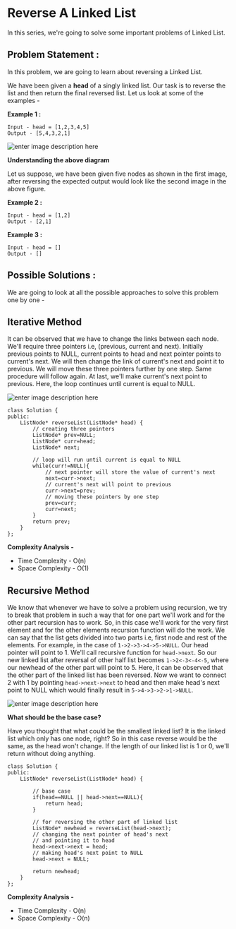 # Reverse A Linked List

In this series, we're going to solve some important problems of Linked List.

## Problem Statement : 
In this problem, we are going to learn about reversing a Linked List. 

We have been given a  **head** of a singly linked list. Our task is to reverse the list and then return the final reversed list.
Let us look at some of the examples - 

**Example 1 :** 
``` 
Input - head = [1,2,3,4,5]
Output - [5,4,3,2,1]
 ```

![enter image description here](https://github.com/anmolahuja03/asquare-dsa-sessions/blob/main/reversingLL.png)

**Understanding the above diagram** 

Let us suppose, we have been given five nodes as shown in the first image, after reversing the expected output would look like the second image in the above figure.

**Example 2 :**
```
Input - head = [1,2]
Output - [2,1]
```
**Example 3 :**
```
Input - head = []
Output - []
```

## Possible Solutions :

We are going to look at all the possible approaches to solve this problem one by one - 

## Iterative Method
It can be observed that we have to change the links between each node. We'll require three pointers i.e, (previous, current and next). Initially previous points to NULL, current points to head and next pointer points to current's next. We will then change the link of current's next and point it to previous. We will move these three pointers further by one step. Same procedure will follow again. At last, we'll make current's next point to previous. Here, the loop continues until current is equal to NULL.

![enter image description here](https://media.geeksforgeeks.org/wp-content/cdn-uploads/RGIF2.gif)


```clike
class Solution {
public:
    ListNode* reverseList(ListNode* head) {
        // creating three pointers
        ListNode* prev=NULL;
        ListNode* curr=head;
        ListNode* next;
        
        // loop will run until current is equal to NULL
        while(curr!=NULL){
            // next pointer will store the value of current's next
            next=curr->next;
            // current's next will point to previous 
            curr->next=prev;
            // moving these pointers by one step
            prev=curr;
            curr=next;
        }
        return prev;
    }
};
```
**Complexity Analysis -** 
- Time Complexity -  O(n)
- Space Complexity -  O(1)


## Recursive Method

We know that whenever we have to solve a problem using recursion, we try to break that problem in such a way that for one part we'll work and for the other part recursion has to work.
So, in this case we'll work for the very first element and for the other elements recursion function will do the work. We can say that the list gets divided into two parts i.e, first node and rest of the elements.
For example, in the case of `1->2->3->4->5->NULL`. Our head pointer will point to 1. We'll call recursive function for `head->next`. So our new linked list after reversal of other half list becomes `1->2<-3<-4<-5`, where our newhead of the other part will point to 5. Here, it can be observed that the other part of the linked list has been reversed. Now we want to connect 2 with 1 by pointing `head->next->next` to head and then make head's next point to NULL which would finally result in `5->4->3->2->1->NULL`.

![enter image description here](https://github.com/anmolahuja03/asquare-dsa-sessions/blob/main/reverseLL2.png)

**What should be the base case?**

Have you thought that what could be the smallest linked list? It is the linked list which only has one node, right? So in this case reverse would be the same, as the head won't change.
If the length of our linked list is 1 or 0, we'll return without doing anything.

```clike
class Solution {
public:
    ListNode* reverseList(ListNode* head) {
        
        // base case
        if(head==NULL || head->next==NULL){
            return head;
        }
        
        // for reversing the other part of linked list
        ListNode* newhead = reverseList(head->next);
        // changing the next pointer of head's next 
        // and pointing it to head
        head->next->next = head;
        // making head's next point to NULL
        head->next = NULL;
        
        return newhead;
    }
};
```
**Complexity Analysis -**
- Time Complexity - O(n)
- Space Complexity - O(n)
